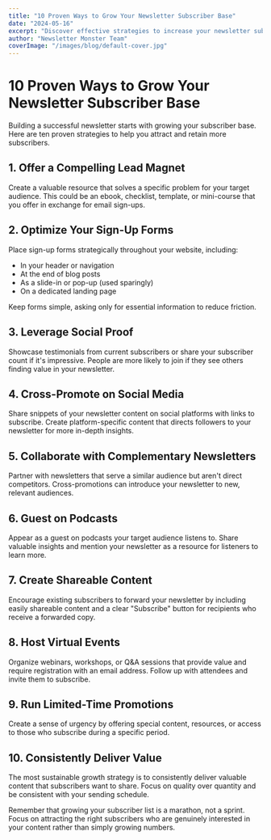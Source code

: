 ```yaml
---
title: "10 Proven Ways to Grow Your Newsletter Subscriber Base"
date: "2024-05-16"
excerpt: "Discover effective strategies to increase your newsletter subscribers and build a loyal audience."
author: "Newsletter Monster Team"
coverImage: "/images/blog/default-cover.jpg"
---
```


# 10 Proven Ways to Grow Your Newsletter Subscriber Base

Building a successful newsletter starts with growing your subscriber base. Here are ten proven strategies to help you attract and retain more subscribers.

## 1. Offer a Compelling Lead Magnet

Create a valuable resource that solves a specific problem for your target audience. This could be an ebook, checklist, template, or mini-course that you offer in exchange for email sign-ups.

## 2. Optimize Your Sign-Up Forms

Place sign-up forms strategically throughout your website, including:

- In your header or navigation
- At the end of blog posts
- As a slide-in or pop-up (used sparingly)
- On a dedicated landing page

Keep forms simple, asking only for essential information to reduce friction.

## 3. Leverage Social Proof

Showcase testimonials from current subscribers or share your subscriber count if it's impressive. People are more likely to join if they see others finding value in your newsletter.

## 4. Cross-Promote on Social Media

Share snippets of your newsletter content on social platforms with links to subscribe. Create platform-specific content that directs followers to your newsletter for more in-depth insights.

## 5. Collaborate with Complementary Newsletters

Partner with newsletters that serve a similar audience but aren't direct competitors. Cross-promotions can introduce your newsletter to new, relevant audiences.

## 6. Guest on Podcasts

Appear as a guest on podcasts your target audience listens to. Share valuable insights and mention your newsletter as a resource for listeners to learn more.

## 7. Create Shareable Content

Encourage existing subscribers to forward your newsletter by including easily shareable content and a clear "Subscribe" button for recipients who receive a forwarded copy.

## 8. Host Virtual Events

Organize webinars, workshops, or Q&A sessions that provide value and require registration with an email address. Follow up with attendees and invite them to subscribe.

## 9. Run Limited-Time Promotions

Create a sense of urgency by offering special content, resources, or access to those who subscribe during a specific period.

## 10. Consistently Deliver Value

The most sustainable growth strategy is to consistently deliver valuable content that subscribers want to share. Focus on quality over quantity and be consistent with your sending schedule.

Remember that growing your subscriber list is a marathon, not a sprint. Focus on attracting the right subscribers who are genuinely interested in your content rather than simply growing numbers.

